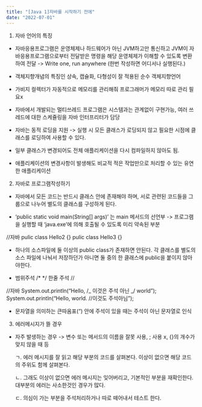 ```yaml
---
title: "[Java 1]자바를 시작하기 전에"
date: "2022-07-01"
---
```


1. 자바 언어의 특징

- 자바응용프로그램은 운영체제나 하드웨어가 아닌 JVM하고만 통신하고 JVM이 자바응용프로그램으로부터 전달받은 명령을 해당 운영체제가 이해할 수 있도록 변환하여 전달
  -> Write one, run anywhere (한번 작성하면 어디서나 실행된다.)

- 객체지향개념의 특징인 상속, 캡슐화, 다형성이 잘 적용된 순수 객체지향언어

- 가비지 컬렉터가 자동적으로 메모리를 관리해줘 프로그래머가 메모리 따로 관리 필요x

- 자바에서 개발되는 멀티쓰레드 프로그램은 시스템과는 관계없이 구현가능, 여러 쓰레드에 대한 스케쥴링을 자바 인터프리터가 담당

- 자바는 동적 로딩을 지원 -> 실행 시 모든 클래스가 로딩되지 않고 필요한 시점에 클래스를 로딩하여 사용할 수 있다.

- 일부 클래스가 변경되어도 전체 애플리케이션을 다시 컴파일하지 않아도 됨.

- 애플리케이션의 변경사항이 발생해도 비교적 적은 작업만으로 처리할 수 있는 유연한 애플리케이션

2. 자바로 프로그램작성하기

- 자바에서 모든 코드는 반드시 클래스 안에 존재해야 하며, 서로 관련된 코드들을 그룹으로 나누어 별도의 클래스를 구성하게 된다.

- ‘public static void main(String[] args)’ 는 main 메서드의 선언부 -> 프로그램을 실행할 때 ‘java.exe’에 의해 호출될 수 있도록 미리 약속된 부분

//자바
pulic class Hello2 {}
pulic class Hello3 {}

- 하나의 소스파일에 둘 이상의 public class가 존재하면 안된다. 각 클래스를 별도의 소스 파일에 나눠서 저장하던가 아니면 둘 중의 한 클래스에 public을 붙이지 않아야한다.

- 범위주석 /\* \*/
  한줄 주석 //

//자바
System.out.println(“Hello, /_ 이것은 주석 아닌 _/ world”);
System.out.println(“Hello, world. //이것도 주석아님”);

- 문자열을 의미하는 큰따옴표(“) 안에 주석이 있을 때는 주석이 아닌 문자열로 인식

3. 에러메시지가 뜰 경우

- 자주 발생하는 경우 -> 변수 또는 메서드의 이름을 잘못 사용, ; 사용 x, {}의 개수가 맞지 않을 때 등

  ㄱ. 에러 메시지를 잘 읽고 해당 부분의 코드를 살펴본다. 이상이 없으면 해당 코드의 주위도 함께 살펴본다.

  ㄴ. 그래도 이상이 없으면 에러 메시지는 잊어버리고, 기본적인 부분을 재확인한다. 대부분의 에러는 사소한것인 경우가 많다.

  ㄷ. 의심이 가는 부분을 주석처리하거나 따로 떼어내서 테스트 한다.
